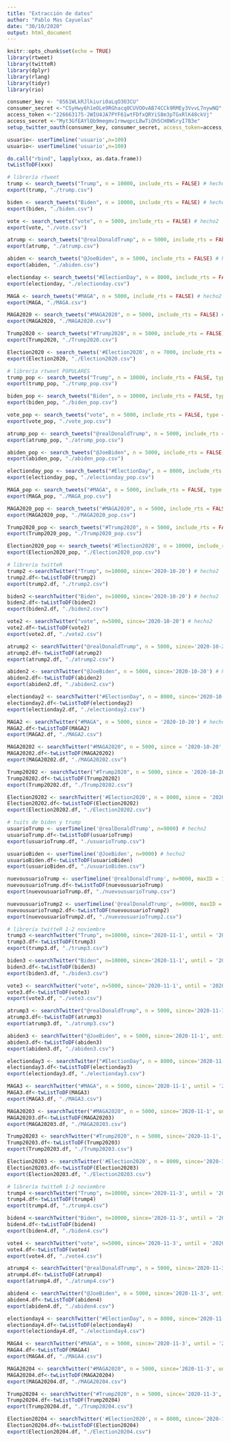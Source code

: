---
title: "Extracción de datos"
author: "Pablo Mas Cayuelas"
date: "30/10/2020"
output: html_document
---

```{r setup, include=FALSE}
knitr::opts_chunk$set(echo = TRUE)
library(rtweet)
library(twitteR)
library(dplyr)
library(rlang)
library(tidyr)
library(rio)
```

```{r}
consumer_key <- "8561WLkRJlkiuri0aLqO3O3CU"
consumer_secret <-"CSyHwy6h1eOLe9RGhacq0CUVOOvAB74CCk9RMEy3VvvL7nywNQ"
access_token <-"226663175-2WIU4JA7PYF61wtFDfxQRYiS8m3pTGxRlK48ckVj"
access_secret <-"Myt3GfEAYlQb9megmv1rmwqpcL8wTiOh5CH0WSryI7B3e"
setup_twitter_oauth(consumer_key, consumer_secret, access_token=access_token, access_secret=access_secret)
```

```{r}
usuario<- userTimeline('usuario',n=100)
usuario<- userTimeline('usuario',n=100)
```


```{r}
do.call("rbind", lapply(xxx, as.data.frame))
twListToDF(xxx)
```


```{r}
# librería rtweet
trump <- search_tweets("Trump", n = 10000, include_rts = FALSE) # hecho2
export(trump, "./trump.csv")

biden <- search_tweets("Biden", n = 10000, include_rts = FALSE) # hecho2
export(biden, "./biden.csv")

vote <- search_tweets("vote", n = 5000, include_rts = FALSE) # hecho2
export(vote, "./vote.csv")

atrump <- search_tweets("@realDonaldTrump", n = 5000, include_rts = FALSE) # hecho2
export(atrump, "./atrump.csv")

abiden <- search_tweets("@JoeBiden", n = 5000, include_rts = FALSE) # hecho2
export(abiden, "./abiden.csv")

electionday <- search_tweets("#ElectionDay", n = 8000, include_rts = FALSE) # hecho2
export(electionday, "./electionday.csv")

MAGA <- search_tweets("#MAGA", n = 5000, include_rts = FALSE) # hecho2
export(MAGA, "./MAGA.csv")

MAGA2020 <- search_tweets("#MAGA2020", n = 5000, include_rts = FALSE) # hecho2
export(MAGA2020, "./MAGA2020.csv")

Trump2020 <- search_tweets("#Trump2020", n = 5000, include_rts = FALSE) # hecho2
export(Trump2020, "./Trump2020.csv")

Election2020 <- search_tweets('#Election2020', n = 7000, include_rts = FALSE) # hecho2 
export(Election2020, "./Election2020.csv")
```



```{r}
# librería rtweet POPULARES
trump_pop <- search_tweets("Trump", n = 10000, include_rts = FALSE, type = 'popular') # hecho2, solo 3000
export(trump_pop, "./trump_pop.csv")

biden_pop <- search_tweets("Biden", n = 10000, include_rts = FALSE, type = 'popular') # hecho2, solo 2100
export(biden_pop, "./biden_pop.csv")

vote_pop <- search_tweets("vote", n = 5000, include_rts = FALSE, type = 'popular') # hecho2, solo 2200
export(vote_pop, "./vote_pop.csv")

atrump_pop <- search_tweets("@realDonaldTrump", n = 5000, include_rts = FALSE, type = 'popular') # hecho2, 1800
export(atrump_pop, "./atrump_pop.csv")

abiden_pop <- search_tweets("@JoeBiden", n = 5000, include_rts = FALSE, type = 'popular') # hecho2, 1300
export(abiden_pop, "./abiden_pop.csv")

electionday_pop <- search_tweets("#ElectionDay", n = 8000, include_rts = FALSE, type = 'popular') # hecho2, 1280
export(electionday_pop, "./electionday_pop.csv")

MAGA_pop <- search_tweets("#MAGA", n = 5000, include_rts = FALSE, type = 'popular') # hecho2, 900
export(MAGA_pop, "./MAGA_pop.csv")

MAGA2020_pop <- search_tweets("#MAGA2020", n = 5000, include_rts = FALSE, type = 'popular') # hecho2, 800
export(MAGA2020_pop, "./MAGA2020_pop.csv")

Trump2020_pop <- search_tweets("#Trump2020", n = 5000, include_rts = FALSE, type = 'popular') # hecho2, 600
export(Trump2020_pop, "./Trump2020_pop.csv")

Election2020_pop <- search_tweets('#Election2020', n = 10000, include_rts = FALSE, type = 'popular') # hecho2, 1400
export(Election2020_pop, "./Election2020_pop.csv")
```


```{r}
# librería twitteR
trump2 <-searchTwitter("Trump", n=10000, since='2020-10-20') # hecho2
trump2.df<-twListToDF(trump2)
export(trump2.df, "./trump2.csv")

biden2 <-searchTwitter("Biden", n=10000, since='2020-10-20') # hecho2
biden2.df<-twListToDF(biden2)
export(biden2.df, "./biden2.csv")

vote2 <- searchTwitter("vote", n=5000, since='2020-10-20') # hecho2
vote2.df<-twListToDF(vote2)
export(vote2.df, "./vote2.csv")

atrump2 <- searchTwitter("@realDonaldTrump", n = 5000, since='2020-10-20') # hecho2
atrump2.df<-twListToDF(atrump2)
export(atrump2.df, "./atrump2.csv")

abiden2 <- searchTwitter("@JoeBiden", n = 5000, since='2020-10-20') # hecho2
abiden2.df<-twListToDF(abiden2)
export(abiden2.df, "./abiden2.csv")

electionday2 <- searchTwitter("#ElectionDay", n = 8000, since='2020-10-20') # hecho2
electionday2.df<-twListToDF(electionday2)
export(electionday2.df, "./electionday2.csv")

MAGA2 <- searchTwitter("#MAGA", n = 5000, since = '2020-10-20') # hecho2
MAGA2.df<-twListToDF(MAGA2)
export(MAGA2.df, "./MAGA2.csv")

MAGA20202 <- searchTwitter("#MAGA2020", n = 5000, since = '2020-10-20', until = '2020-11-03') # hecho2
MAGA20202.df<-twListToDF(MAGA20202)
export(MAGA20202.df, "./MAGA20202.csv")

Trump20202 <- searchTwitter("#Trump2020", n = 5000, since = '2020-10-20', until = '2020-11-03') # hecho2
Trump20202.df<-twListToDF(Trump20202)
export(Trump20202.df, "./Trump20202.csv")

Election20202 <- searchTwitter('#Election2020', n = 8000, since = '2020-10-20', until = '2020-11-03') # hecho2
Election20202.df<-twListToDF(Election20202)
export(Election20202.df, "./Election20202.csv")
```




```{r}
# tuits de biden y trump
usuarioTrump <- userTimeline('@realDonaldTrump', n=9000) # hecho2
usuarioTrump.df<-twListToDF(usuarioTrump)
export(usuarioTrump.df, "./usuarioTrump.csv")

usuarioBiden <- userTimeline('@JoeBiden', n=9000) # hecho2
usuarioBiden.df<-twListToDF(usuarioBiden)
export(usuarioBiden.df, "./usuarioBiden.csv")
```

```{r}
nuevousuarioTrump <- userTimeline('@realDonaldTrump', n=9000, maxID = 1322065847893020672) # hecho2
nuevousuarioTrump.df<-twListToDF(nuevousuarioTrump)
export(nuevousuarioTrump.df, "./nuevousuarioTrump.csv")
```

```{r}
nuevousuarioTrump2 <- userTimeline('@realDonaldTrump', n=9000, maxID = 1322070135524495360) # hecho2
nuevousuarioTrump2.df<-twListToDF(nuevousuarioTrump2)
export(nuevousuarioTrump2.df, "./nuevousuarioTrump2.csv")
```



```{r}
# librería twitteR 1-2 noviembre
trump3 <-searchTwitter("Trump", n=10000, since='2020-11-1', until = '2020-11-2') # hecho3
trump3.df<-twListToDF(trump3)
export(trump3.df, "./trump3.csv")

biden3 <-searchTwitter("Biden", n=10000, since='2020-11-1', until = '2020-11-2') # hecho3
biden3.df<-twListToDF(biden3)
export(biden3.df, "./biden3.csv")

vote3 <- searchTwitter("vote", n=5000, since='2020-11-1', until = '2020-11-2') # hecho3
vote3.df<-twListToDF(vote3)
export(vote3.df, "./vote3.csv")

atrump3 <- searchTwitter("@realDonaldTrump", n = 5000, since='2020-11-1', until = '2020-11-2') # hecho3
atrump3.df<-twListToDF(atrump3)
export(atrump3.df, "./atrump3.csv")

abiden3 <- searchTwitter("@JoeBiden", n = 5000, since='2020-11-1', until = '2020-11-2') # hecho3
abiden3.df<-twListToDF(abiden3)
export(abiden3.df, "./abiden3.csv")

electionday3 <- searchTwitter("#ElectionDay", n = 8000, since='2020-11-1', until = '2020-11-2') # hecho3
electionday3.df<-twListToDF(electionday3)
export(electionday3.df, "./electionday3.csv")

MAGA3 <- searchTwitter("#MAGA", n = 5000, since='2020-11-1', until = '2020-11-2') # hecho3
MAGA3.df<-twListToDF(MAGA3)
export(MAGA3.df, "./MAGA3.csv")

MAGA20203 <- searchTwitter("#MAGA2020", n = 5000, since='2020-11-1', until = '2020-11-2') # hecho3
MAGA20203.df<-twListToDF(MAGA20203)
export(MAGA20203.df, "./MAGA20203.csv")

Trump20203 <- searchTwitter("#Trump2020", n = 5000, since='2020-11-1', until = '2020-11-2') # hecho3
Trump20203.df<-twListToDF(Trump20203)
export(Trump20203.df, "./Trump20203.csv")

Election20203 <- searchTwitter('#Election2020', n = 8000, since='2020-11-1', until = '2020-11-2') # hecho3
Election20203.df<-twListToDF(Election20203)
export(Election20203.df, "./Election20203.csv")
```

```{r}
# librería twitteR 1-2 noviembre
trump4 <-searchTwitter("Trump", n=10000, since='2020-11-3', until = '2020-11-4') # hecho4
trump4.df<-twListToDF(trump4)
export(trump4.df, "./trump4.csv")

biden4 <-searchTwitter("Biden", n=10000, since='2020-11-3', until = '2020-11-4') # hecho4
biden4.df<-twListToDF(biden4)
export(biden4.df, "./biden4.csv")

vote4 <- searchTwitter("vote", n=5000, since='2020-11-3', until = '2020-11-4') # hecho4
vote4.df<-twListToDF(vote4)
export(vote4.df, "./vote4.csv")

atrump4 <- searchTwitter("@realDonaldTrump", n = 5000, since='2020-11-3', until = '2020-11-4') # hecho4
atrump4.df<-twListToDF(atrump4)
export(atrump4.df, "./atrump4.csv")

abiden4 <- searchTwitter("@JoeBiden", n = 5000, since='2020-11-3', until = '2020-11-4') # hecho3
abiden4.df<-twListToDF(abiden4)
export(abiden4.df, "./abiden4.csv")

electionday4 <- searchTwitter("#ElectionDay", n = 8000, since='2020-11-3', until = '2020-11-4') # hecho3
electionday4.df<-twListToDF(electionday4)
export(electionday4.df, "./electionday4.csv")

MAGA4 <- searchTwitter("#MAGA", n = 5000, since='2020-11-3', until = '2020-11-4') # hecho3
MAGA4.df<-twListToDF(MAGA4)
export(MAGA4.df, "./MAGA4.csv")

MAGA20204 <- searchTwitter("#MAGA2020", n = 5000, since='2020-11-3', until = '2020-11-4') # hecho3
MAGA20204.df<-twListToDF(MAGA20204)
export(MAGA20204.df, "./MAGA20204.csv")

Trump20204 <- searchTwitter("#Trump2020", n = 5000, since='2020-11-3', until = '2020-11-4') # hecho3
Trump20204.df<-twListToDF(Trump20204)
export(Trump20204.df, "./Trump20204.csv")

Election20204 <- searchTwitter('#Election2020', n = 8000, since='2020-11-3', until = '2020-11-4') # hecho3
Election20204.df<-twListToDF(Election20204)
export(Election20204.df, "./Election20204.csv")
```